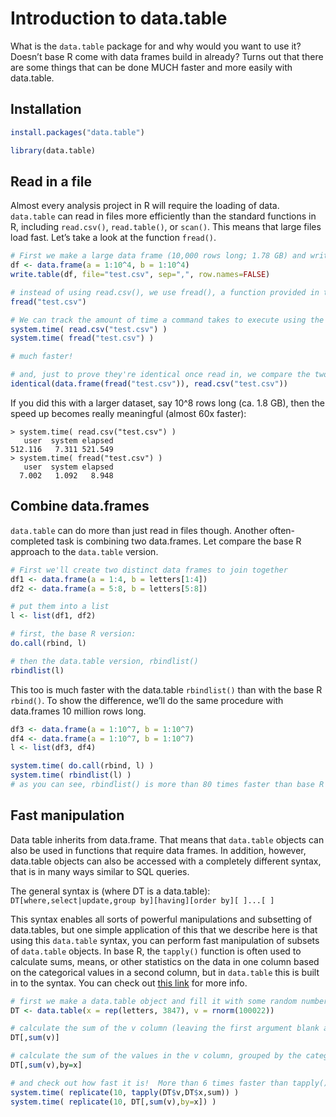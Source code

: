 # Introduction to data.table

What is the `data.table` package for and why would you want to use it?  Doesn't base R come with data frames build in already? Turns out that there are some things that can be done MUCH faster and more easily with data.table. 

## Installation

```r
install.packages("data.table")
```

```r
library(data.table)
```

## Read in a file

Almost every analysis project in R will require the loading of data. `data.table` can read in files more efficiently than the standard functions in R, including `read.csv()`, `read.table()`, or `scan()`. This means that large files load fast.  Let's take a look at the function `fread()`. 

```r
# First we make a large data frame (10,000 rows long; 1.78 GB) and write it to a csv file, which we'll read in in the next step
df <- data.frame(a = 1:10^4, b = 1:10^4)
write.table(df, file="test.csv", sep=",", row.names=FALSE)

# instead of using read.csv(), we use fread(), a function provided in the data.frame library
fread("test.csv")

# We can track the amount of time a command takes to execute using the system.time() function
system.time( read.csv("test.csv") )
system.time( fread("test.csv") )

# much faster!

# and, just to prove they're identical once read in, we compare the two data sets to one another with identical()
identical(data.frame(fread("test.csv")), read.csv("test.csv"))
```

If you did this with a larger dataset, say 10^8 rows long (ca. 1.8 GB), then the speed up becomes really meaningful (almost 60x faster):
```
> system.time( read.csv("test.csv") )
   user  system elapsed 
512.116   7.311 521.549 
> system.time( fread("test.csv") )
   user  system elapsed 
  7.002   1.092   8.948
```

## Combine data.frames

`data.table` can do more than just read in files though.  Another often-completed task is combining two data.frames.  Let compare the base R approach to the `data.table` version.

```r
# First we'll create two distinct data frames to join together 
df1 <- data.frame(a = 1:4, b = letters[1:4])
df2 <- data.frame(a = 5:8, b = letters[5:8])

# put them into a list 
l <- list(df1, df2)

# first, the base R version:
do.call(rbind, l)

# then the data.table version, rbindlist()
rbindlist(l)

```

This too is much faster with the data.table `rbindlist()` than with the base R `rbind()`.  To show the difference, we'll do the same procedure with data.frames 10 million rows long.

```r
df3 <- data.frame(a = 1:10^7, b = 1:10^7)
df4 <- data.frame(a = 1:10^7, b = 1:10^7)
l <- list(df3, df4)

system.time( do.call(rbind, l) )
system.time( rbindlist(l) )
# as you can see, rbindlist() is more than 80 times faster than base R's rbind() function
```

## Fast manipulation

Data table inherits from data.frame.  That means that `data.table` objects can also be used in functions that require data frames.  In addition, however, data.table objects can also be accessed with a completely different syntax, that is in many ways similar to SQL queries.  

The general syntax is (where DT is a data.table):    
`DT[where,select|update,group by][having][order by][ ]...[ ]`

This syntax enables all sorts of powerful manipulations and subsetting of data.tables, but one simple application of this that we describe here is that using this `data.table` syntax, you can perform fast manipulation of subsets of `data.table` objects.  In base R, the `tapply()` function is often used to calculate sums, means, or other statistics on the data in one column based on the categorical values in a second column, but in `data.table` this is built in to the syntax.  You can check out [this link](http://datatable.r-forge.r-project.org/datatable-faq.pdf) for more info.

```r
# first we make a data.table object and fill it with some random numbers
DT <- data.table(x = rep(letters, 3847), v = rnorm(100022)) 

# calculate the sum of the v column (leaving the first argument blank applies the sum() function over all rows)
DT[,sum(v)]

# calculate the sum of the values in the v column, grouped by the categorical values in the x column
DT[,sum(v),by=x]

# and check out how fast it is!  More than 6 times faster than tapply(). Because both functions are pretty fast, we replicate sthe function calls 10 times to show the difference.
system.time( replicate(10, tapply(DT$v,DT$x,sum)) )
system.time( replicate(10, DT[,sum(v),by=x]) )
```